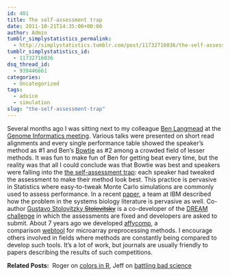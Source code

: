 ```yaml
---
id: 401
title: The self-assessment trap
date: 2011-10-21T14:35:00+00:00
author: Admin
tumblr_simplystatistics_permalink:
  - http://simplystatistics.tumblr.com/post/11732716036/the-self-assessment-trap
tumblr_simplystatistics_id:
  - 11732716036
dsq_thread_id:
  - 939446661
categories:
  - Uncategorized
tags:
  - advice
  - simulation
slug: "the-self-assessment-trap"
---
```

Several months ago I was sitting next to my colleague <a href="http://www.cbcb.umd.edu/~langmead/" target="_blank">Ben Langmead</a> at the <a href="http://meetings.cshl.edu/meetings/info11.shtml" target="_blank">Genome Informatics meeting</a>. Various talks were presented on short read alignments and every single performance table showed the speaker&#8217;s method as #1 and Ben&#8217;s <a href="http://bowtie-bio.sourceforge.net/index.shtml" target="_blank">Bowtie</a> as #2 among a crowded field of lesser methods. It was fun to make fun of Ben for getting beat every time, but the reality was that all I could conclude was that Bowtie was best and speakers were falling into the <a href="http://www.nature.com/msb/journal/v7/n1/full/msb201170.html#a1" target="_blank">the self-assessment trap</a>: each speaker had tweaked the assessment to make their method look best. This practice is pervasive in Statistics where easy-to-tweak Monte Carlo simulations are commonly used to assess performance. In a recent <a href="http://www.nature.com/msb/journal/v7/n1/full/msb201170.html#a1" target="_blank">paper</a>, a team at IBM described how the problem in the systems biology literature is pervasive as well. Co-author <a href="https://researcher.ibm.com/researcher/view.php?person=us-gustavo" target="_blank">Gustavo Stolovitzky <strike>Stolovitsky</strike></a> is a co-developer of the <a href="http://wiki.c2b2.columbia.edu/dream/index.php/The_DREAM3_Challenges" target="_blank">DREAM challenge</a> in which the assessments are fixed and developers are asked to submit. About 7 years ago we developed <a href="http://bioinformatics.oxfordjournals.org/content/20/3/323.long" target="_blank">affycomp</a>, a comparison <a href="http://affycomp.jhsph.edu/" target="_blank">webtool</a> for microarray preprocessing methods. I encourage others involved in fields where methods are constantly being compared to develop such tools. It&#8217;s a lot of work, but journals are usually friendly to papers describing the results of such competitions.

**Related Posts:**  Roger on <a href="http://simplystatistics.tumblr.com/post/11573348494/colors-in-r" target="_blank">colors in R</a>, Jeff on <a href="http://simplystatistics.tumblr.com/post/10852070603/battling-bad-science" target="_blank">battling bad science</a>
